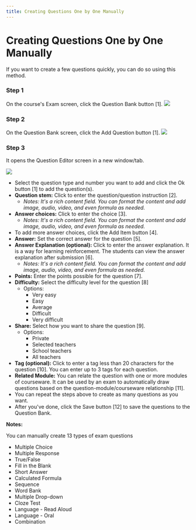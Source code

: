```yaml
---
title: Creating Questions One by One Manually
---
```


# Creating Questions One by One Manually

If you want to create a few questions quickly, you can do so using this method.

### Step 1
On the course's Exam screen, click the Question Bank button [1].
![](/img/utest/teacher/question01.png)

### Step 2
On the Question Bank screen, click the Add Question button [1].
![](/img/utest/teacher/question02.png)

### Step 3

It opens the Question Editor screen in a new window/tab.

![](/img/utest/teacher/question03.png)

   - Select the question type and number you want to add and click the Ok button [1] to add the question(s).
   - **Question stem:** Click to enter the question/question instruction [2]. 
     - *Notes: It's a rich content field. You can format the content and add image, audio, video, and even formula as needed.*
   - **Answer choices:** Click to enter the choice [3]. 
     - *Notes: It's a rich content field. You can format the content and add image, audio, video, and even formula as needed.*
   - To add more answer choices, click the Add Item button [4].
   - **Answer:** Set the correct answer for the question [5].
   - **Answer Explanation (optional):** Click to enter the answer explanation. It is a way for learning reinforcement. The students can view the answer explanation after submission [6].
     - *Notes: It's a rich content field. You can format the content and add image, audio, video, and even formula as needed.*
   - **Points:** Enter the points possible for the question [7].
   - **Difficulty:** Select the difficulty level for the question [8]
     - Options:
       - Very easy
       - Easy
       - Average
       - Difficult
       - Very difficult
   - **Share:** Select how you want to share the question [9].
     - Options:
       - Private
       - Selected teachers
       - School teachers
       - All teachers
   - **Tag (optional):** Click to enter a tag less than 20 characters for the question [10]. You can enter up to 3 tags for each question.
   - **Related Module:** You can relate the question with one or more modules of courseware. It can be used by an exam to automatically draw questions based on the question-module/courseware relationship [11].
   - You can repeat the steps above to create as many questions as you want. 
   - After you've done, click the Save button [12] to save the questions to the Question Bank.

**Notes:**

You can manually create 13 types of exam questions
- Multiple Choice
- Multiple Response
- True/False
- Fill in the Blank
- Short Answer
- Calculated Formula
- Sequence
- Word Bank
- Multiple Drop-down
- Cloze Test
- Language - Read Aloud
- Language - Oral
- Combination